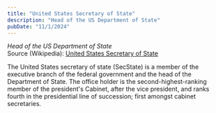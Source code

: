 ```yaml
---
title: "United States Secretary of State"
description: "Head of the US Department of State"
pubDate: "11/1/2024"
---
```


*Head of the US Department of State*  
Source (Wikipedia): [United States Secretary of State][1]

The United States secretary of state (SecState) is a member of the executive branch of the federal government and the head of the Department of State. The office holder is the second-highest-ranking member of the president's Cabinet, after the vice president, and ranks fourth in the presidential line of succession; first amongst cabinet secretaries.

[1]: https://en.wikipedia.org/wiki/United_States_Secretary_of_State
